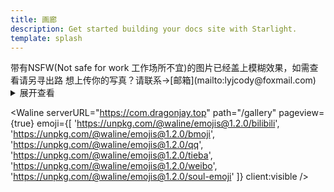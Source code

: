 ```yaml
---
title: 画廊
description: Get started building your docs site with Starlight.
template: splash
---
```



<Aside type="caution" title="注意!">
  带有NSFW(Not safe for work 工作场所不宜)的图片已经盖上模糊效果，如需查看请另寻出路
  想上传你的写真？请联系→[邮箱](mailto:lyjcody@foxmail.com)
</Aside>

<details>
<summary>展开查看</summary>

<ImageCard client:visible />

</details>



<Waline serverURL="https://com.dragonjay.top" path="/gallery" pageview={true} emoji={[
          'https://unpkg.com/@waline/emojis@1.2.0/bilibili',
          'https://unpkg.com/@waline/emojis@1.2.0/bmoji',
          'https://unpkg.com/@waline/emojis@1.2.0/qq',
          'https://unpkg.com/@waline/emojis@1.2.0/tieba',
          'https://unpkg.com/@waline/emojis@1.2.0/weibo',
          'https://unpkg.com/@waline/emojis@1.2.0/soul-emoji'
        ]} client:visible />
